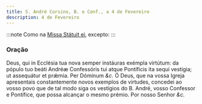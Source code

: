 ```yaml
---
title: S. André Corsino, B. e Conf., a 4 de Fevereiro
description: 4 de Fevereiro
---
```


:::note
Como na [Missa Státuit ei](/missal/comum/11confessorespontifices1), excepto:
:::

### Oração

<div class="grid grid-cols-2 gap-5">
  <span class="text-justify">
    Deus, qui in Ecclésia tua nova semper instáuras exémpla virtútum: da pópulo
    tuo beáti Andréæ Confessóris tui atque Pontíficis ita sequi vestígia; ut
    assequátur et prǽmia. Per Dóminum <em>&c.</em>
  </span>
  <span class="text-justify">
    Ó Deus, que na vossa Igreja apresentais constantemente novos exemplos de
    virtudes, concedei ao vosso povo que de tal modo siga os vestígios do B.
    André, vosso Confessor e Pontífice, que possa alcançar o mesmo prémio. Por
    nosso Senhor <em>&c.</em>
  </span>
</div>

